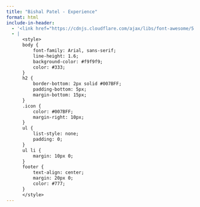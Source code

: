 ```yaml
---
title: "Bishal Patel - Experience"
format: html
include-in-header:
  - '<link href="https://cdnjs.cloudflare.com/ajax/libs/font-awesome/5.15.4/css/all.min.css" rel="stylesheet">'
  - |
      <style>
      body {
          font-family: Arial, sans-serif;
          line-height: 1.6;
          background-color: #f9f9f9;
          color: #333;
      }
      h2 {
          border-bottom: 2px solid #007BFF;
          padding-bottom: 5px;
          margin-bottom: 15px;
      }
      .icon {
          color: #007BFF;
          margin-right: 10px;
      }
      ul {
          list-style: none;
          padding: 0;
      }
      ul li {
          margin: 10px 0;
      }
      footer {
          text-align: center;
          margin: 20px 0;
          color: #777;
      }
      </style>
---
```

